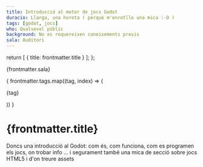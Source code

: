 ```yaml
---
title: Introducció al motor de jocs Godot
duracio: Llarga, una horeta ( perquè m'enrotllo una mica :-D )
tags: [godot, jocs]
who: Qualsevol públic
background: No es requereixen coneixements previs
sala: Auditori
---
```


  return [
    { title: frontmatter.title }
  ];
};

<div class="flex gap-3.5 pt-4 flex-wrap">
    <div class="flex h-auto min-w-[88px] items-center justify-center rounded-lg bg-[#65E0B8] p-1 text-xs text-neutral-900 ">
        <p>{frontmatter.sala}</p>
    </div>
    {
        frontmatter.tags.map((tag, index) => (
            <div key={index} class="flex h-auto min-w-[88px] items-center justify-center rounded-lg bg-[#FFE999] p-1 text-xs text-neutral-900">
                <p>{tag}</p>
            </div>
        ))
    }
</div>

# {frontmatter.title}


Doncs una introducció al Godot: com és, com funciona, com es programen els jocs, on trobar info ... i segurament també una mica de secció sobre jocs HTML5 i d'on treure assets 